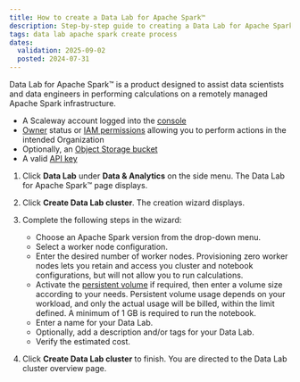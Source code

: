 ```yaml
---
title: How to create a Data Lab for Apache Spark™
description: Step-by-step guide to creating a Data Lab for Apache Spark™ on Scaleway.
tags: data lab apache spark create process
dates:
  validation: 2025-09-02
  posted: 2024-07-31
---
```


Data Lab for Apache Spark™ is a product designed to assist data scientists and data engineers in performing calculations on a remotely managed Apache Spark infrastructure.

<Requirements />

- A Scaleway account logged into the [console](https://console.scaleway.com)
- [Owner](/iam/concepts/#owner) status or [IAM permissions](/iam/concepts/#permission) allowing you to perform actions in the intended Organization
- Optionally, an [Object Storage bucket](/object-storage/how-to/create-a-bucket/)
- A valid [API key](/iam/how-to/create-api-keys/)

1. Click **Data Lab** under **Data & Analytics** on the side menu. The Data Lab for Apache Spark™ page displays.

2. Click **Create Data Lab cluster**. The creation wizard displays.

3. Complete the following steps in the wizard:
    - Choose an Apache Spark version from the drop-down menu.
    - Select a worker node configuration.
    - Enter the desired number of worker nodes.
      <Message type="note">
      Provisioning zero worker nodes lets you retain and access you cluster and notebook configurations, but will not allow you to run calculations.
      </Message>
    - Activate the [persistent volume](/data-lab/concepts/#persistent-volume) if required, then enter a volume size according to your needs.
      <Message type="note">
      Persistent volume usage depends on your workload, and only the actual usage will be billed, within the limit defined. A minimum of 1 GB is required to run the notebook.
      </Message>
    - Enter a name for your Data Lab.
    - Optionally, add a description and/or tags for your Data Lab.
    - Verify the estimated cost.

4. Click **Create Data Lab cluster** to finish. You are directed to the Data Lab cluster overview page.